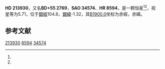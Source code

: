 {{Starbox begin
| name = HD 213930
}}
{{Starbox observe
| epoch = [[J2000.0|J2000.0]]
| constell = {{星座名待查}}<ref name=SIMBAD>{{cite web
 | url=http://simbad.u-strasbg.fr/simbad/sim-id?Ident=HR+8594
 | title=Pulsating variable Star
 | publisher=Centre de Données astronomiques de Strasbourg
 | work=SIMBAD
 | accessdate=2012-07-13
 | archive-date=2016-03-16
 | archive-url=https://web.archive.org/web/20160316180524/http://simbad.u-strasbg.fr/simbad/sim-id?Ident=HR+8594
 | dead-url=no
 }}</ref><ref name=DATA>{{cite web
 | url=http://vizier.u-strasbg.fr/viz-bin/VizieR-5?-out.add=.&-source=5050&-corr=PK=HR&-out.max=9999&HR=8594
 | title=VizieR Detailed Page
 | accessdate=2012-07-13
 | archive-date=2016-03-05
 | archive-url=https://web.archive.org/web/20160305091130/http://vizier.u-strasbg.fr/viz-bin/VizieR-5?-out.add=.&-source=5050&-corr=PK=HR&-out.max=9999&HR=8594
 | dead-url=no
 }}</ref>
| 星官 = 
| ra = {{RA|22|33|40.6}}<ref name=SIMBAD /><ref name=DATA />
| dec = {{DEC|+56|37|30}}<ref name=SIMBAD /><ref name=DATA />
| appmag_v = 5.71<ref name=SIMBAD /><ref name=DATA />
}}
{{Starbox character
| class = G8III-IV<ref name=SIMBAD /><ref name=DATA />
| b-v = 0.96<ref name=SIMBAD /><ref name=DATA />
| u-b = <ref name=SIMBAD /><ref name=DATA />
| r-i = <ref name=SIMBAD /><ref name=DATA />
| variable = 
}}
{{Starbox astrometry
| radial_v = 
| prop_mo_ra = -11
| parallax = 
| p_error = 
}}
{{Starbox catalog
| names =BD+55 2769，[[SAO星表|SAO]] 34574，[[HD星表|HD]] 213930，[[HR星表|HR]] 8594}}
{{Starbox reference |Simbad=HR+8594}}
{{Starbox end}}

'''HD 213930'''，又名'''BD+55 2769'''，'''SAO 34574'''、'''HR 8594'''，是一颗恒星<ref name=SIMBAD /><ref name=DATA />，视星等为5.71，位于[[銀道座標系|銀經]]104.8，[[銀道座標系|銀緯]]-1.32，其[[B1900.0|B1900.0]]坐标为赤經{{RA|22|29|47.8}}，赤緯{{DEC|+56|-1.32|27}}。

== 参考文献 ==
{{reflist}}

{{star-stub}}

[[Category:HD和HDE天體|213930]]
[[Category:HR天體|8594]]
[[Category:SAO天體|34574]]